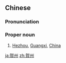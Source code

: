 ==Chinese==
{{zh-forms|s=贺州}}

===Pronunciation===
{{zh-pron
|m=Hèzhōu
|cat=propn
}}

===Proper noun===
{{zh-proper noun}}

# [[Hezhou]], [[Guangxi]], [[China]]

{{zh-cat|Cities}}

[[ja:賀州]]
[[zh:賀州]]